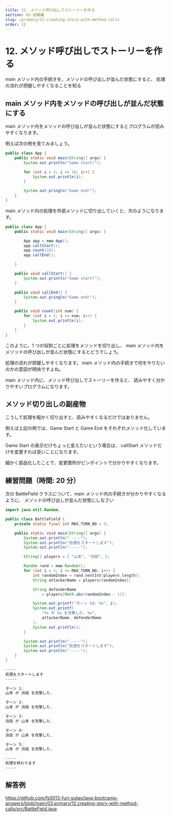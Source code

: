 ```yaml
---
title: 12. メソッド呼び出しでストーリーを作る
section: 03.初級編
slug: /primary/12-creating-story-with-method-calls
order: 12
---
```


# 12. メソッド呼び出しでストーリーを作る

<p className="goal">main メソッド内の手続きを、メソッドの呼び出しが並んだ状態にすると、
  処理の流れが把握しやすくなることを知る</p>

## main メソッド内をメソッドの呼び出しが並んだ状態にする

main メソッド内をメソッドの呼び出しが並んだ状態にするとプログラムが読みやすくなります。

例えば次の例を見てみましょう。

```java
public class App {
    public static void main(String[] args) {
        System.out.println("Game start!");

        for (int i = 1; i <= 10; i++) {
            System.out.println(i);
        }

        System.out.pringln("Game end!");
    }
}
```

main メソッド内の処理を外部メソッドに切り出していくと、次のようになります。

```java
public class App {
    public static void main(String[] args) {

        App app = new App();
        app.callStart();
        app.count(10);
        app.callEnd();

    }

    public void callStart() {
        System.out.println("Game start!");
    }

    public void callEnd() {
        System.out.pringln("Game end!");
    }

    public void count(int num) {
        for (int i = 1; i <= num; i++) {
            System.out.println(i);
        }
    }
}
```

このように、1 つの役割ごとに処理をメソッドを切り出し、
main メソッド内をメソッドの呼び出しが並んだ状態にするとどうでしょう。

処理の流れが把握しやすくなります。
main メソッド内の手続きで何をやりたいのかの意図が明快ですよね。

main メソッド内に、メソッド呼び出しでストーリーを作ると、
読みやすく分かりやすいプログラムになります。

## メソッド切り出しの副産物

こうして処理を細かく切り出すと、読みやすくなるだけではありません。

例えば上記の例では、Game Start と Game End をそれぞれメソッド化しています。

Game Start の表示だけちょっと変えたいという場合は、
callStart メソッドだけを変更すれば良いことになります。

細かく部品化したことで、変更箇所がピンポイントで分かりやすくなります。

## 練習問題（時間: 20 分）

次の BattleField クラスについて、main メソッド内の手続きが分かりやすくなるように、
メソッドの呼び出しが並んだ状態にしなさい

```java title=src/BattleField.java
import java.util.Random;

public class BattleField {
    private static final int MAX_TURN_NO = 5;

    public static void main(String[] args) {
        System.out.println("-----");
        System.out.println("処理をスタートします");
        System.out.println("-----");

        String[] players = { "山本", "浜田", };

        Random rand = new Random();
        for (int i = 1; i <= MAX_TURN_NO; i++) {
            int randomIndex = rand.nextInt(players.length);
            String attackerName = players[randomIndex];

            String defenderName
                = players[Math.abs(randomIndex - 1)];

            System.out.printf("ターン %d: %n", i);
            System.out.printf(
                "%s が %s を攻撃した. %n",
                attackerName, defenderName
            );
            System.out.println();
        }

        System.out.println("-----");
        System.out.println("処理をスタートします");
        System.out.println("-----");
    }
}
```

```txt title=BattleFieldクラスの実行結果
-----
処理をスタートします
-----

ターン 1:
山本 が 浜田 を攻撃した.

ターン 2:
山本 が 浜田 を攻撃した.

ターン 3:
浜田 が 山本 を攻撃した.

ターン 4:
浜田 が 山本 を攻撃した.

ターン 5:
山本 が 浜田 を攻撃した.

-----
処理を終わります
-----

```

## 解答例

https://github.com/fs5013-furi-sutao/java-bootcamp-answers/blob/main/03.primary/12.creating-story-with-method-calls/src/BattleField.java
